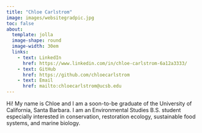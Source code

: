 ```yaml
---
title: "Chloe Carlstrom"
image: images/websitegradpic.jpg
toc: false
about: 
  template: jolla
  image-shape: round
  image-width: 30em
  links: 
    - text: LinkedIn
      href: https://www.linkedin.com/in/chloe-carlstrom-6a12a3333/
    - text: GitHub
      href: https://github.com/chloecarlstrom
    - text: Email
      href: mailto:chloecarlstrom@ucsb.edu
---
```


Hi! My name is Chloe and I am a soon-to-be graduate of the University of California, Santa Barbara. I am an Environmental Studies B.S. student especially interested in conservation, restoration ecology, sustainable food systems, and marine biology.
